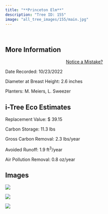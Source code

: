 ```yaml
---
title: "**Princeton Elm**"
description: "Tree ID: 155"
image: "all_tree_images/155/main.jpg"
---
```


<br>

## **More Information**
::: column-margin
<center><a class="button" href="https://forms.gle/W6f5nwYxrM33hF4f7">Notice a Mistake?</a></center>
:::


Date Recorded:  10/23/2022

Diameter at Breast Height:  2.6  inches

Planters:  M. Meiers, L. Sweezer

## **i-Tree Eco Estimates**


 Replacement Value: $ 39.15

 Carbon Storage:  11.3  lbs

 Gross Carbon Removal:  2.3  lbs/year

 Avoided Runoff:  1.9  ft<sup>3</sup>/year

 Air Pollution Removal:  0.8  oz/year

## **Images**


 ![](all_tree_images/155/IMG_6935.jpg)

 ![](all_tree_images/155/IMG_6936.jpg)

 ![](all_tree_images/155/main.jpg)
